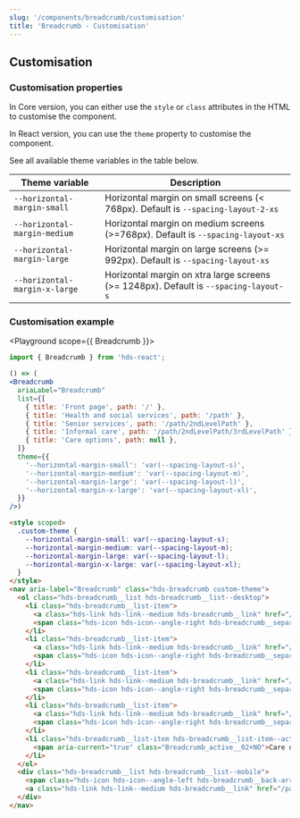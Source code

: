 ```yaml
---
slug: '/components/breadcrumb/customisation'
title: 'Breadcrumb - Customisation'
---
```




## Customisation

### Customisation properties

In Core version, you can either use the `style` or `class` attributes in the HTML to customise the component.

In React version, you can use the `theme` property to customise the component.

See all available theme variables in the table below.

| Theme variable                | Description                                                                          |
| ----------------------------- | ------------------------------------------------------------------------------------ |
| `--horizontal-margin-small`   | Horizontal margin on small screens (< 768px). Default is `--spacing-layout-2-xs`     |
| `--horizontal-margin-medium`  | Horizontal margin on medium screens (>=768px). Default is `--spacing-layout-xs`      |
| `--horizontal-margin-large`   | Horizontal margin on large screens (>= 992px). Default is `--spacing-layout-xs`      |
| `--horizontal-margin-x-large` | Horizontal margin on xtra large screens (>= 1248px). Default is `--spacing-layout-s` |

### Customisation example

<Playground scope={{ Breadcrumb }}>

```jsx
import { Breadcrumb } from 'hds-react';

() => (
<Breadcrumb
  ariaLabel="Breadcrumb"
  list={[
    { title: 'Front page', path: '/' },
    { title: 'Health and social services', path: '/path' },
    { title: 'Senior services', path: '/path/2ndLevelPath' },
    { title: 'Informal care', path: '/path/2ndLevelPath/3rdLevelPath' },
    { title: 'Care options', path: null },
  ]}
  theme={{
    '--horizontal-margin-small': 'var(--spacing-layout-s)',
    '--horizontal-margin-medium': 'var(--spacing-layout-m)',
    '--horizontal-margin-large': 'var(--spacing-layout-l)',
    '--horizontal-margin-x-large': 'var(--spacing-layout-xl)',
  }}
/>)
```

```html
<style scoped>
  .custom-theme {
    --horizontal-margin-small: var(--spacing-layout-s);
    --horizontal-margin-medium: var(--spacing-layout-m);
    --horizontal-margin-large: var(--spacing-layout-l);
    --horizontal-margin-x-large: var(--spacing-layout-xl);
  }
</style>
<nav aria-label="Breadcrumb" class="hds-breadcrumb custom-theme">
  <ol class="hds-breadcrumb__list hds-breadcrumb__list--desktop">
    <li class="hds-breadcrumb__list-item">
      <a class="hds-link hds-link--medium hds-breadcrumb__link" href="/">Front page</a>
      <span class="hds-icon hds-icon--angle-right hds-breadcrumb__separator" aria-hidden="true"></span>
    </li>
    <li class="hds-breadcrumb__list-item">
      <a class="hds-link hds-link--medium hds-breadcrumb__link" href="/path">Health and social services</a>
      <span class="hds-icon hds-icon--angle-right hds-breadcrumb__separator" aria-hidden="true"></span>
    </li>
    <li class="hds-breadcrumb__list-item">
      <a class="hds-link hds-link--medium hds-breadcrumb__link" href="/path/2ndLevelPath">Senior services</a>
      <span class="hds-icon hds-icon--angle-right hds-breadcrumb__separator" aria-hidden="true"></span>
    </li>
    <li class="hds-breadcrumb__list-item">
      <a class="hds-link hds-link--medium hds-breadcrumb__link" href="/path/2ndLevelPath/3rdLevelPath">Informal care</a>
      <span class="hds-icon hds-icon--angle-right hds-breadcrumb__separator" aria-hidden="true"></span>
    </li>
    <li class="hds-breadcrumb__list-item hds-breadcrumb__list-item--active">
      <span aria-current="true" class="Breadcrumb_active__02+NO">Care options</span>
    </li>
  </ol>
  <div class="hds-breadcrumb__list hds-breadcrumb__list--mobile">
    <span class="hds-icon hds-icon--angle-left hds-breadcrumb__back-arrow" aria-hidden="true"> </span>
    <a class="hds-link hds-link--medium hds-breadcrumb__link" href="/path/2ndLevelPath/3rdLevelPath">Informal care</a>
  </div>
</nav>
```

</Playground>
